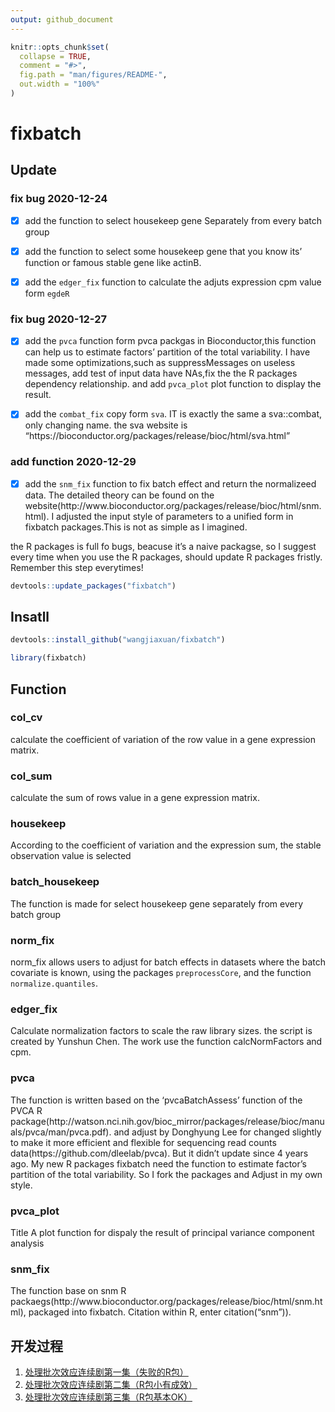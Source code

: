 ```yaml
---
output: github_document
---
```


<!-- README.md is generated from README.Rmd. Please edit that file -->

```r
knitr::opts_chunk$set(
  collapse = TRUE,
  comment = "#>",
  fig.path = "man/figures/README-",
  out.width = "100%"
)
```

# fixbatch

<!-- badges: start -->
<!-- badges: end -->

## Update

### fix bug 2020-12-24

- [x] add the function to select housekeep gene Separately from every batch group

- [x] add the function to select some housekeep gene that you know its' function or famous stable gene like actinB.

- [x] add the `edger_fix` function to calculate the adjuts expression cpm value form `egdeR`

### fix bug 2020-12-27 

- [x] add the `pvca` function form pvca packgas in Bioconductor,this function can help us  to estimate factors' partition of the total variability. I have made some optimizations,such as suppressMessages on useless messages, add test of input data have NAs,fix the the R packages dependency relationship. and add `pvca_plot` plot function to display the result.

- [x] add the `combat_fix` copy form `sva`. IT is exactly the same a sva::combat, only changing name. the sva website is "https://bioconductor.org/packages/release/bioc/html/sva.html"

### add function 2020-12-29

- [x] add the `snm_fix` function to fix batch effect and return the normalizeed data. The detailed theory can be found on the website(http://www.bioconductor.org/packages/release/bioc/html/snm.html).
I adjusted the input style of parameters to a unified form in fixbatch packages.This is not as simple as I imagined.


the R packages is full fo bugs, beacuse it's a naive packagse, so I suggest every time when you use the R packages, should update R packages fristly. Remember this step everytimes!

```r
devtools::update_packages("fixbatch")
```

## Insatll

```r
devtools::install_github("wangjiaxuan/fixbatch")
```

```r
library(fixbatch)
```

## Function

### col_cv 

calculate the coefficient of variation of the row value in a gene expression matrix.

### col_sum

calculate the sum of rows value in a gene expression matrix.

### housekeep

According to the coefficient of variation and the expression sum, the stable observation value is selected

### batch_housekeep

The function is made for select housekeep gene separately from every batch group

### norm_fix

norm_fix allows users to adjust for batch effects in datasets where the batch covariate is known, using the packages `preprocessCore`, and the function `normalize.quantiles`.

### edger_fix

Calculate normalization factors to scale the raw library sizes. the script is created by Yunshun Chen. The work use the function calcNormFactors and cpm.

### pvca

The function is written based on the 'pvcaBatchAssess' function of the PVCA R package(http://watson.nci.nih.gov/bioc_mirror/packages/release/bioc/manuals/pvca/man/pvca.pdf).
and adjust by Donghyung Lee for changed slightly to make it more efficient and flexible for sequencing read counts data(https://github.com/dleelab/pvca). But it didn't update since 4 years ago.
My new R packages fixbatch need the function to estimate factor's partition of the total variability. So I fork the packages and Adjust in my own style.

### pvca_plot

Title A plot function for dispaly the result of principal variance component analysis

### snm_fix

The function base on snm R packaegs(http://www.bioconductor.org/packages/release/bioc/html/snm.html), packaged into fixbatch. Citation within R, enter citation("snm")).

## 开发过程

1. [处理批次效应连续剧第一集（失败的R包）](https://mp.weixin.qq.com/s/_LNdR7b4LRhiKGqIcEXX2A)
2. [处理批次效应连续剧第二集（R包小有成效）](https://mp.weixin.qq.com/s/pWO9em16WE90T-6vxO3HMg)
3. [处理批次效应连续剧第三集（R包基本OK）](https://abego.cn/2020/12/24/remove-the-batch-effect-series-3-r-package-more-power/)


